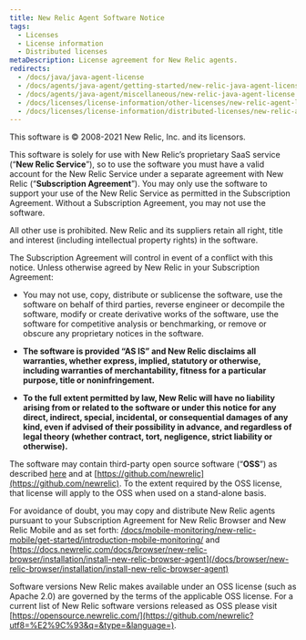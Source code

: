 ```yaml
---
title: New Relic Agent Software Notice
tags:
  - Licenses
  - License information
  - Distributed licenses
metaDescription: License agreement for New Relic agents.
redirects:
  - /docs/java/java-agent-license
  - /docs/agents/java-agent/getting-started/new-relic-java-agent-license
  - /docs/agents/java-agent/miscellaneous/new-relic-java-agent-license
  - /docs/licenses/license-information/other-licenses/new-relic-agent-license
  - /docs/licenses/license-information/distributed-licenses/new-relic-agent-license
---
```


This software is © 2008-2021 New Relic, Inc. and its licensors.

This software is solely for use with New Relic’s proprietary SaaS service (“**New Relic Service**”), so to use the software you must have a valid account for the New Relic Service under a separate agreement with New Relic (“**Subscription Agreement**”). You may only use the software to support your use of the New Relic Service as permitted in the Subscription Agreement. Without a Subscription Agreement, you may not use the software.

All other use is prohibited. New Relic and its suppliers retain all right, title and interest (including intellectual property rights) in the software.

The Subscription Agreement will control in event of a conflict with this notice. Unless otherwise agreed by New Relic in your Subscription Agreement:

* You may not use, copy, distribute or sublicense the software, use the software on behalf of third parties, reverse engineer or decompile the software, modify or create derivative works of the software, use the software for competitive analysis or benchmarking, or remove or obscure any proprietary notices in the software.

* **The software is provided “AS IS” and New Relic disclaims all warranties, whether express, implied, statutory or otherwise, including warranties of merchantability, fitness for a particular purpose, title or noninfringement.**

* **To the full extent permitted by law, New Relic will have no liability arising from or related to the software or under this notice for any direct, indirect, special, incidental, or consequential damages of any kind, even if advised of their possibility in advance, and regardless of legal theory (whether contract, tort, negligence, strict liability or otherwise).**

The software may contain third-party open source software (“**OSS**”) as described [here](/docs/licenses/product-or-service-licenses) and at [https://github.com/newrelic](https://github.com/newrelic). To the extent required by the OSS license, that license will apply to the OSS when used on a stand-alone basis.

For avoidance of doubt, you may copy and distribute New Relic agents pursuant to your Subscription Agreement for New Relic Browser and New Relic Mobile and as set forth: [/docs/mobile-monitoring/new-relic-mobile/get-started/introduction-mobile-monitoring/](/docs/mobile-monitoring/new-relic-mobile/get-started/introduction-mobile-monitoring/) and [https://docs.newrelic.com/docs/browser/new-relic-browser/installation/install-new-relic-browser-agent](/docs/browser/new-relic-browser/installation/install-new-relic-browser-agent)

Software versions New Relic makes available under an OSS license (such as Apache 2.0) are governed by the terms of the applicable OSS license. For a current list of New Relic software versions released as OSS please visit [https://opensource.newrelic.com/](https://github.com/newrelic?utf8=%E2%9C%93&q=&type=&language=).
